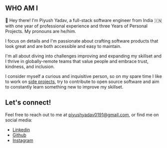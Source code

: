 ## WHO AM I

👋 Hey there! I'm Piyush Yadav, a full-stack software engineer from India 🇮🇳 with one year of professional experience and three Years of Personal Projects. My pronouns are he/him.

I focus on details and I'm passionate about crafting software products that look great and are both accessible and easy to maintain.

<ImageContainer />

I'm all about diving into challenges improving and expanding my skillset and I thrive in globally-remote teams that value people and embrace trust, kindness, and inclusion.

I consider myself a curious and inquisitive person, so on my spare time I like to work on [side projects](/projects), try to contribute to open source software and aim to constantly learn something new to improve my skillset.

## Let's connect!

Feel free to reach out to me at [piyushyadav0191@gmail.com](mailto:piyushyadav0191@gmail.com), or find me on social media:

- [Linkedin](https://linkedin.com/in/piyushyadav0191)
- [Github](https://github.com/piyushyadav0191)
- [Instagram](https://www.instagram.com/1.601833988749894848203)
